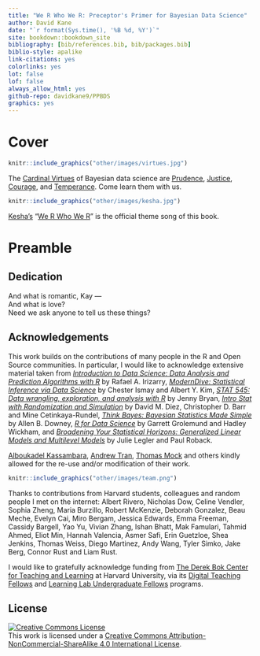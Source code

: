 ```yaml
--- 
title: "We R Who We R: Preceptor's Primer for Bayesian Data Science"
author: David Kane
date: "`r format(Sys.time(), '%B %d, %Y')`"
site: bookdown::bookdown_site
bibliography: [bib/references.bib, bib/packages.bib]
biblio-style: apalike
link-citations: yes
colorlinks: yes
lot: false
lof: false
always_allow_html: yes
github-repo: davidkane9/PPBDS
graphics: yes
---
```


# Cover {-}

<!-- This is not a bad cover. But we really should do more. First, we need a good close up of each of the 4 cardinal virtues. It is hard to see them in this shot. Then we need Kesha to be placed in parallel to them. She is not so much the fifth virtue as she is us, aspiring to practice these virtues. Then, we might add some text about each of the virtues, beginning with the Latin term. Of course, we don't have the space to go into how these terms connect to concepts in data science. Also, it might be nice to tie the book title more closely into this display. Also, maybe we should be using the full width here.  -->

```r
knitr::include_graphics("other/images/virtues.jpg") 
```

The [Cardinal Virtues](https://en.wikipedia.org/wiki/Cardinal_virtues) of Bayesian data science are [Prudence](https://en.wikipedia.org/wiki/Prudence), [Justice](https://en.wikipedia.org/wiki/Justice_(virtue)), [Courage](https://en.wikipedia.org/wiki/Courage), and [Temperance](https://en.wikipedia.org/wiki/Temperance_(virtue)). Come learn them with us.

```r
knitr::include_graphics("other/images/kesha.jpg") 
```

[Kesha's](https://en.wikipedia.org/wiki/Kesha) "[We R Who We R](https://en.wikipedia.org/wiki/We_R_Who_We_R)" is the official theme song of this book.


# Preamble {-}


## Dedication {-}

And what is romantic, Kay ---  
And what is love?  
Need we ask anyone to tell us these things?  

## Acknowledgements {-}

This work builds on the contributions of many people in the R and Open Source communities. In particular, I would like to acknowledge extensive material taken from *[Introduction to Data Science: Data Analysis and Prediction Algorithms with R](https://rafalab.github.io/dsbook/)* by Rafael A. Irizarry, *[ModernDive: Statistical Inference via Data Science](https://moderndive.com/)* by Chester Ismay and Albert Y. Kim,
 *[STAT 545: Data wrangling, exploration, and analysis with R](https://stat545.com/)* by Jenny Bryan, *[Intro Stat with Randomization and Simulation](https://www.openintro.org/stat/textbook.php?stat_book=isrs)* by David M. Diez, Christopher D. Barr and Mine Cetinkaya-Rundel, *[Think Bayes: Bayesian Statistics Made Simple](https://greenteapress.com/wp/think-bayes/)* by Allen B. Downey, *[R for Data Science](https://r4ds.had.co.nz/)* by Garrett Grolemund and Hadley Wickham, and *[Broadening Your Statistical Horizons: Generalized Linear Models and Multilevel Models](https://bookdown.org/roback/bookdown-bysh/)* by Julie Legler and Paul Roback.  
 
[Alboukadel Kassambara](https://www.datanovia.com/en/blog/gganimate-how-to-create-plots-with-beautiful-animation-in-r/), [Andrew Tran](https://github.com/andrewbtran/NICAR-2019-mapping), [Thomas Mock](https://themockup.blog/posts/2020-05-16-gt-a-grammer-of-tables/) and others kindly allowed for the re-use and/or modification of their work.

```r
knitr::include_graphics("other/images/team.png") 
```
 
Thanks to contributions from Harvard students, colleagues and random people I met on the internet: Albert Rivero, Nicholas Dow, Celine Vendler, Sophia Zheng, Maria Burzillo, Robert McKenzie, Deborah Gonzalez, Beau Meche, Evelyn Cai, Miro Bergam, Jessica Edwards, Emma Freeman, Cassidy Bargell, Yao Yu, Vivian Zhang, Ishan Bhatt,  Mak Famulari, Tahmid Ahmed, Eliot Min, Hannah Valencia, Asmer Safi, Erin Guetzloe, Shea Jenkins, Thomas Weiss, Diego Martinez, Andy Wang, Tyler Simko, Jake Berg, Connor Rust and Liam Rust.

I would like to gratefully acknowledge funding from [The Derek Bok Center for Teaching and Learning](https://bokcenter.harvard.edu/) at Harvard University, via its [Digital Teaching Fellows](https://bokcenter.harvard.edu/graduate-fellows-0) and [Learning Lab Undergraduate Fellows](https://bokcenter.harvard.edu/undergraduate-fellows) programs.


## License {-}

<a rel="license" href="http://creativecommons.org/licenses/by-nc-sa/4.0/"><img alt="Creative Commons License" style="border-width:0" src="https://i.creativecommons.org/l/by-nc-sa/4.0/88x31.png" /></a><br />This work is licensed under a <a rel="license" href="http://creativecommons.org/licenses/by-nc-sa/4.0/">Creative Commons Attribution-NonCommercial-ShareAlike 4.0 International License</a>.

